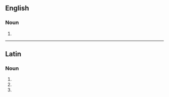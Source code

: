 {{also|Apocalypses}}
==English==

===Noun===
{{head|en|noun form}}

# {{plural of|apocalypse|lang=en}}

----

==Latin==

===Noun===
{{la-noun-form|apocalypsēs}}

# {{inflection of|apocalypsis||nom|p|lang=la}}
# {{inflection of|apocalypsis||acc|p|lang=la}}
# {{inflection of|apocalypsis||voc|p|lang=la}}